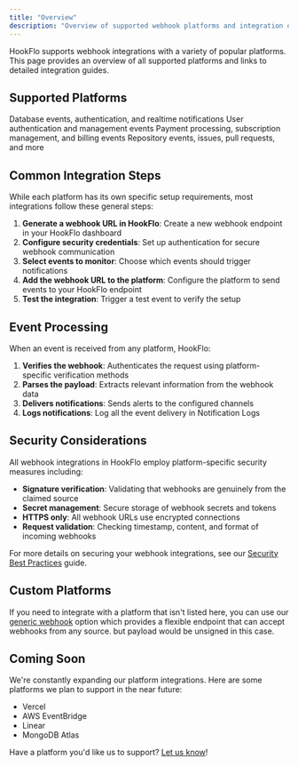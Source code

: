 ```yaml
---
title: "Overview"
description: "Overview of supported webhook platforms and integration options"
---
```


HookFlo supports webhook integrations with a variety of popular platforms. This page provides an overview of all supported platforms and links to detailed integration guides.

## Supported Platforms

<CardGroup cols={2}>
  <Card title="Supabase" icon="database" href="/webhook-platforms/supabase">
    Database events, authentication, and realtime notifications
  </Card>
  <Card title="Clerk" icon="user" href="/webhook-platforms/clerk">
    User authentication and management events
  </Card>
  <Card title="Stripe" icon="credit-card" href="/webhook-platforms/stripe">
    Payment processing, subscription management, and billing events
  </Card>
  <Card title="GitHub" icon="github" href="/webhook-platforms/github">
    Repository events, issues, pull requests, and more
  </Card>
</CardGroup>

## Common Integration Steps

While each platform has its own specific setup requirements, most integrations follow these general steps:

1. **Generate a webhook URL in HookFlo**: Create a new webhook endpoint in your HookFlo dashboard
2. **Configure security credentials**: Set up authentication for secure webhook communication
3. **Select events to monitor**: Choose which events should trigger notifications
4. **Add the webhook URL to the platform**: Configure the platform to send events to your HookFlo endpoint
5. **Test the integration**: Trigger a test event to verify the setup

## Event Processing

When an event is received from any platform, HookFlo:

1. **Verifies the webhook**: Authenticates the request using platform-specific verification methods
2. **Parses the payload**: Extracts relevant information from the webhook data
3. **Delivers notifications**: Sends alerts to the configured channels
4. **Logs notifications**: Log all the event delivery in Notification Logs

## Security Considerations

All webhook integrations in HookFlo employ platform-specific security measures including:

- **Signature verification**: Validating that webhooks are genuinely from the claimed source
- **Secret management**: Secure storage of webhook secrets and tokens
- **HTTPS only**: All webhook URLs use encrypted connections
- **Request validation**: Checking timestamp, content, and format of incoming webhooks

For more details on securing your webhook integrations, see our [Security Best Practices](/security/best-practices) guide.

## Custom Platforms

If you need to integrate with a platform that isn't listed here, you can use our [generic webhook](/webhook-platforms/generic) option which provides a flexible endpoint that can accept webhooks from any source. but payload would be unsigned in this case.

## Coming Soon

We're constantly expanding our platform integrations. Here are some platforms we plan to support in the near future:

- Vercel
- AWS EventBridge
- Linear
- MongoDB Atlas

Have a platform you'd like us to support? [Let us know](mailto:team.hookflo@gmail.com)\!